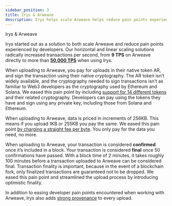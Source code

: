 ```yaml
---
sidebar_position: 3
title: Irys & Arweave
description: Irys helps scale Arweave helps reduce pain points experienced by devs. That's why we handle 90% of all traffic on Arweave.
---
```



<div className="flex flex-col mt-5">
	<div className="flex items-end">
		<div className="">
			<Heading level={1}>Irys & Arweave</Heading>
		</div>
	</div>
</div>

Irys started out as a solution to both scale Arweave and reduce pain points experienced by developers. Our horizontal and linear scaling solutions radically increased transactions per second, from **9 TPS** on Arweave directly to more than [**50,000 TPS**](https://www.youtube.com/watch?v=JKEivHKDXAo&t=1s) when using Irys.

When uploading to Arweave, you pay for uploads in their native token AR, and sign the transaction using their native cryptography. The AR token isn’t widely available, and the cryptography needed to sign transactions isn’t as familiar to Web3 developers as the cryptography used by Ethereum and Solana. We eased this pain point by including [support for 14 different tokens](/overview/supported-tokens) and their related cryptography. Developers can pay using the tokens they have and sign using any private key, including those from Solana and Ethereum.

When uploading to Arweave, data is priced in increments of 256KB. This means if you upload 1KB or 255KB you pay the same. We eased this pain point [by charging a straight fee per byte](/overview/fees). You only pay for the data you need, no more.

When uploading to Arweave, your transaction is considered **confirmed** once it’s included in a block. Your transaction is considered **final** once 50 confirmations have passed. With a block time of 2 minutes, it takes roughly 100 minutes before a transaction uploaded to Arweave can be considered final. Transaction finality is important, because in the event of a blockchain fork, only finalized transactions are guaranteed not to be dropped. We eased this pain point and streamlined the upload process by introducing optimistic finality.

In addition to easing developer pain points encountered when working with Arweave, Irys also adds [strong provenance](/learn/strong-provenance) to every upload.
